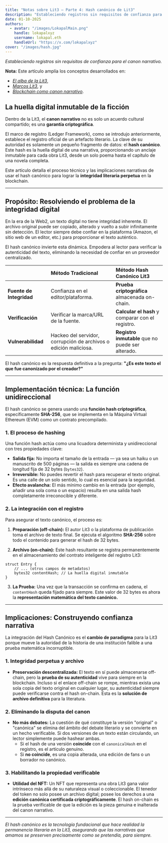 ```yaml
---
title: "Notas sobre Lit3 — Parte 4: Hash canónico de Lit3"
description: "Estableciendo registros sin requisitos de confianza para el canon narrativo."
date: 01-10-2025
authors:
  - avatar: "/images/LokapalMain.png"
    handle: lokapalxyz
    username: lokapal.eth
    handleUrl: "https://x.com/lokapalxyz"
cover: "/images/hash.jpg"
---
```


*Estableciendo registros sin requisitos de confianza para el canon narrativo.*

**Nota:** Este artículo amplía los conceptos desarrollados en:
- [*El alba de la Lit3*](https://www.lokapal.xyz/es/thoughtchain/the-dawn-of-lit3),
- [*Marcos Lit3*](https://www.lokapal.xyz/es/thoughtchain/lit3-frameworks), y
- [*Blockchain como canon narrativo*](https://www.lokapal.xyz/es/thoughtchain/blockchain-canon).

## La huella digital inmutable de la ficción

Dentro de la Lit3, el **canon narrativo** no es solo un acuerdo cultural compartido; es una **garantía criptográfica**.

El marco de registro (Ledger Framework), como se introdujo anteriormente, establece el registro oficial de un artefacto literario. La clave de su autoridad es solamente un pequeño fragmento de datos: el **hash canónico**. Este hash es la huella digital de una narrativa, proporcionando un anclaje inmutable para cada obra Lit3, desde un solo poema hasta el capítulo de una novela completa.

Este artículo detalla el proceso técnico y las implicaciones narrativas de usar el hash canónico para lograr la **integridad literaria perpetua** en la blockchain.

---

## Propósito: Resolviendo el problema de la integridad digital

En la era de la Web2, un texto digital no tiene integridad inherente. El archivo original puede ser copiado, alterado y vuelto a subir infinitamente sin detección. El lector siempre debe confiar en la plataforma (Amazon, el sitio web de un editor, etc.) para proporcionar el texto auténtico.

El hash canónico invierte esta dinámica. Empodera al lector para verificar la autenticidad del texto, eliminando la necesidad de confiar en un proveedor centralizado.

| | Método Tradicional | Método Hash Canónico Lit3 |
| :--- | :--- | :--- |
| **Fuente de Integridad** | Confianza en el editor/plataforma. | **Prueba criptográfica** almacenada on-chain. |
| **Verificación** | Verificar la marca/URL de la fuente. | **Calcular el hash** y comparar con el registro. |
| **Vulnerabilidad** | Hackeo del servidor, corrupción de archivos o edición maliciosa. | **Registro inmutable** que no puede ser alterado. |

El hash canónico es la respuesta definitiva a la pregunta: **"¿Es este texto el que fue canonizado por el creador?"**

---

## Implementación técnica: La función unidireccional

El hash canónico se genera usando una **función hash criptográfica**, específicamente **SHA-256**, que se implementa en la Máquina Virtual Ethereum (EVM) como un contrato precompilado.

### 1. El proceso de hashing

Una función hash actúa como una licuadora determinista y unidireccional con tres propiedades clave:

* **Salida fija:** No importa el tamaño de la entrada — ya sea un haiku o un manuscrito de 500 páginas — la salida es siempre una cadena de longitud fija de 32 bytes (`bytes32`).
* **Irreversible:** No puedes revertir el hash para recuperar el texto original. Es una calle de un solo sentido, lo cual es esencial para la seguridad.
* **Efecto avalancha:** El más mínimo cambio en la entrada (por ejemplo, añadir una sola coma o un espacio) resulta en una salida hash completamente irreconocible y diferente.

### 2. La integración con el registro

Para asegurar el texto canónico, el proceso es:

1.  **Preparación (off-chain):** El autor Lit3 o la plataforma de publicación toma el archivo de texto final. Se ejecuta el algoritmo **SHA-256** sobre todo el contenido para generar el hash de 32 bytes.

2.  **Archivo (on-chain):** Este hash resultante se registra permanentemente en el almacenamiento del contrato inteligente del registro Lit3:

```solidity
struct Entry {
    // ... (otros campos de metadatos)
    bytes32 contentHash; // La huella digital inmutable
}
```

3.  **La Prueba:** Una vez que la transacción se confirma en cadena, el `contentHash` queda fijado para siempre. Este valor de 32 bytes es ahora la **representación matemática del texto canónico.**

---

## Implicaciones: Construyendo confianza narrativa

La integración del Hash Canónico es el **cambio de paradigma** para la Lit3 porque mueve la autoridad de la historia de una institución falible a una prueba matemática incorruptible.

### 1. Integridad perpetua y archivo

* **Preservación descentralizada:** El texto en sí puede almacenarse off-chain, pero la **prueba de su autenticidad** vive para siempre en la blockchain. Incluso si el enlace off-chain se rompe, mientras exista una sola copia del texto original en cualquier lugar, su autenticidad siempre puede verificarse contra el hash on-chain. Esta es la **solución de archivo definitiva** para la literatura.

### 2. Eliminando la disputa del canon

* **No más debates:** La cuestión de qué constituye la versión "original" o "canónica" se elimina del ámbito del debate literario y se convierte en un hecho verificable. Si dos versiones de un texto están circulando, un lector simplemente puede hashear ambas.
    * Si el hash de una versión **coincide** con el `canonicalHash` en el registro, es el artículo genuino.
    * Si **no coincide**, es una copia alterada, una edición de fans o un borrador no canónico.

### 3. Habilitando la propiedad verificable

* **Utilidad del NFT:** Un NFT que representa una obra Lit3 gana valor intrínseco más allá de su naturaleza visual o coleccionable. El tenedor del token no solo posee un archivo digital; posee los derechos a una **edición canónica certificada criptográficamente**. El hash on-chain es la prueba verificable de que la edición es la pieza genuina e inalterada del canon narrativo.

---

*El hash canónico es la tecnología fundacional que hace realidad la permanencia literaria en la Lit3, asegurando que las narrativas que amamos se preserven precisamente como se pretendía, para siempre.*